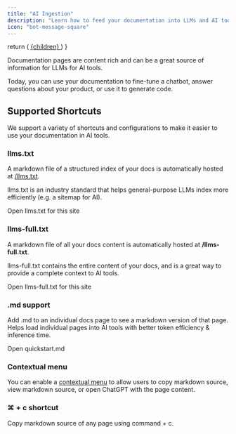 ```yaml
---
title: "AI Ingestion"
description: "Learn how to feed your documentation into LLMs and AI tools"
icon: "bot-message-square"
---
```


  return (
    <a href={href} className="text-sm font-medium text-white dark:!text-zinc-950 bg-zinc-900 hover:bg-zinc-700 dark:bg-zinc-100 hover:dark:bg-zinc-300 rounded-full px-3.5 py-1.5 not-prose">
      {children}
    </a>
  )
}

Documentation pages are content rich and can be a great source of information for LLMs for AI tools.

Today, you can use your documentation to fine-tune a chatbot, answer questions about your product, or use it to generate code.

## Supported Shortcuts

We support a variety of shortcuts and configurations to make it easier to use your documentation in AI tools.

### llms.txt

A markdown file of a structured index of your docs is automatically hosted at [/llms.txt](https://llmstxt.org).

llms.txt is an industry standard that helps general-purpose LLMs index more efficiently (e.g. a sitemap for AI).

<PreviewButton href="/llms.txt">Open llms.txt for this site</PreviewButton>

### llms-full.txt

A markdown file of all your docs content is automatically hosted at **/llms-full.txt**.

llms-full.txt contains the entire content of your docs, and is a great way to provide a complete context to AI tools.

<PreviewButton href="/llms-full.txt">Open llms-full.txt for this site</PreviewButton>

### .md support

Add .md to an individual docs page to see a markdown version of that page. Helps load individual pages into AI tools with better token efficiency & inference time.

<PreviewButton href="/docs/quickstart.md">Open quickstart.md</PreviewButton>

### Contextual menu

You can enable a [contextual menu](/core-concepts/settings#param-contextual) to allow users to copy markdown source, view markdown source, or open ChatGPT with the page content.

### ⌘ \+ c shortcut

Copy markdown source of any page using command \+ c.
